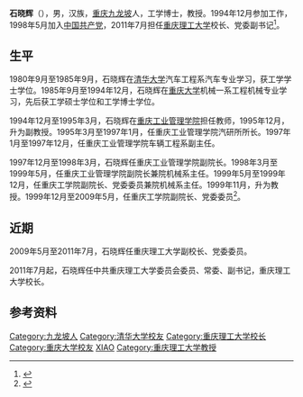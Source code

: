 '''石晓辉'''（{{bd|1963年|10月}}），男，汉族，[[重庆|重庆]][[九龙坡|九龙坡]]人，工学博士，教授。1994年12月参加工作，1998年5月加入[[中国共产党|中国共产党]]，2011年7月担任[[重庆理工大学|重庆理工大学]]校长、党委副书记<ref>{{cite web |url=http://www.gx211.com/news/201596/n4344292547.html |title=重庆理工大学校长石晓辉一行到浙江吉利汽车研究院走访并看望校友 |date=2015-09-06 |accessdate=2015-12-11 |publisher=中国高校之窗 |archive-date=2015-12-22 |archive-url=https://web.archive.org/web/20151222101746/http://www.gx211.com/news/201596/n4344292547.html |dead-url=no }}</ref>。

== 生平 ==
1980年9月至1985年9月，石晓辉在[[清华大学|清华大学]]汽车工程系汽车专业学习，获工学学士学位。1985年9月至1994年12月，石晓辉在[[重庆大学|重庆大学]]机械一系工程机械专业学习，先后获工学硕士学位和工学博士学位。

1994年12月至1995年3月，石晓辉在[[重庆工业管理学院|重庆工业管理学院]]担任教师，1995年12月，升为副教授。1995年3月至1997年1月，任重庆工业管理学院汽研所所长。1997年1月至1997年12月，任重庆工业管理学院车辆工程系副主任。

1997年12月至1998年3月，石晓辉任重庆工业管理学院副院长。1998年3月至1999年5月，任重庆工业管理学院副院长兼院机械系主任。1999年5月至1999年12月，任重庆工学院副院长、党委委员兼院机械系主任。1999年11月，升为教授。1999年12月至2009年5月，任重庆工学院副院长、党委委员<ref>{{cite web |url=http://xxgk.cqut.edu.cn/gaikuang/jibenqingkuang/renmian.aspx |title=领导选拨，石晓辉同志的简要情况 |date=2011-07-07 |accessdate=2015-12-09 |publisher=重庆理工大学信息公开网 |deadurl=yes |archiveurl=https://web.archive.org/web/20160304194625/http://xxgk.cqut.edu.cn/gaikuang/jibenqingkuang/renmian.aspx |archivedate=2016-03-04 }}</ref>。

== 近期 ==
2009年5月至2011年7月，石晓辉任重庆理工大学副校长、党委委员。

2011年7月起，石晓辉任中共重庆理工大学委员会委员、常委、副书记，重庆理工大学校长。

== 参考资料 ==
{{reflist}}

{{DEFAULTSORT:SHI石}}
[[Category:九龙坡人|Category:九龙坡人]]
[[Category:清华大学校友|Category:清华大学校友]]
[[Category:重庆理工大学校长|Category:重庆理工大学校长]]
[[Category:重庆大学校友|Category:重庆大学校友]]
[[Category:石姓|XIAO]]
[[Category:重庆理工大学教授|Category:重庆理工大学教授]]